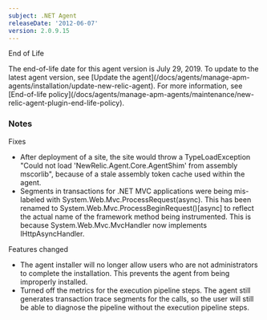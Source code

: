 ```yaml
---
subject: .NET Agent
releaseDate: '2012-06-07'
version: 2.0.9.15
---
```


End of Life

<Callout variant="important">
  The end-of-life date for this agent version is July 29, 2019. To update to the latest agent version, see [Update the agent](/docs/agents/manage-apm-agents/installation/update-new-relic-agent). For more information, see [End-of-life policy](/docs/agents/manage-apm-agents/maintenance/new-relic-agent-plugin-end-life-policy).
</Callout>

### Notes

Fixes

* After deployment of a site, the site would throw a TypeLoadException "Could not load 'NewRelic.Agent.Core.AgentShim' from assembly mscorlib", because of a stale assembly token cache used within the agent.
* Segments in transactions for .NET MVC applications were being mis-labeled with System.Web.Mvc.ProcessRequest(async). This has been renamed to System.Web.Mvc.ProcessBeginRequest()\[async] to reflect the actual name of the framework method being instrumented. This is because System.Web.Mvc.MvcHandler now implements IHttpAsyncHandler.

Features changed

* The agent installer will no longer allow users who are not administrators to complete the installation. This prevents the agent from being improperly installed.
* Turned off the metrics for the execution pipeline steps. The agent still generates transaction trace segments for the calls, so the user will still be able to diagnose the pipeline without the execution pipeline steps.
